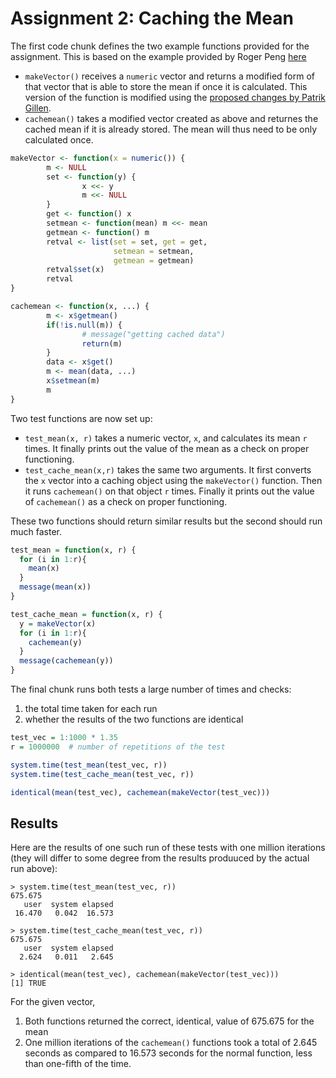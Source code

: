 # Assignment 2: Caching the Mean

The first code chunk defines the two example functions provided for the assignment. This is based on the example provided by Roger Peng [here](https://class.coursera.org/rprog-002/human_grading/view/courses/972078/assessments/3/submissions)

- `makeVector()` receives a `numeric` vector and returns a modified form of that vector that is able to store the mean if once it is calculated. This version of the function is modified using the [proposed changes by Patrik Gillen](https://class.coursera.org/rprog-002/forum/thread?thread_id=370#comment-826).
- `cachemean()` takes a modified vector created as above and returnes the cached mean if it is already stored. The mean will thus need to be only calculated once.

```r
makeVector <- function(x = numeric()) {
        m <- NULL
        set <- function(y) {
                x <<- y
                m <<- NULL
        }
        get <- function() x
        setmean <- function(mean) m <<- mean
        getmean <- function() m
        retval <- list(set = set, get = get,
                       setmean = setmean,
                       getmean = getmean)
        retval$set(x)
        retval
}

cachemean <- function(x, ...) {
        m <- x$getmean()
        if(!is.null(m)) {
                # message("getting cached data")
                return(m)
        }
        data <- x$get()
        m <- mean(data, ...)
        x$setmean(m)
        m
}
```

Two test functions are now set up:

- `test_mean(x, r)` takes a numeric vector, `x`, and calculates its mean `r` times. It finally prints out the value of the mean as a check on proper functioning.
- `test_cache_mean(x,r)` takes the same two arguments. It first converts the `x` vector into a caching object using the `makeVector()` function. Then it runs `cachemean()` on that object `r` times. Finally it prints out the value of `cachemean()` as a check on proper functioning.

These two functions should return similar results but the second should run much faster.

```r
test_mean = function(x, r) {
  for (i in 1:r){
    mean(x)
  }
  message(mean(x))
}

test_cache_mean = function(x, r) {
  y = makeVector(x)
  for (i in 1:r){
    cachemean(y)
  }
  message(cachemean(y))
}
```

The final chunk runs both tests a large number of times and checks:

1. the total time taken for each run
2. whether the results of the two functions are identical

```r
test_vec = 1:1000 * 1.35
r = 1000000  # number of repetitions of the test

system.time(test_mean(test_vec, r))
system.time(test_cache_mean(test_vec, r))

identical(mean(test_vec), cachemean(makeVector(test_vec)))
```

## Results

Here are the results of one such run of these tests with one million iterations (they will differ to some degree from the results produuced by the actual run above):

```
> system.time(test_mean(test_vec, r))
675.675
   user  system elapsed 
 16.470   0.042  16.573 

> system.time(test_cache_mean(test_vec, r))
675.675
   user  system elapsed 
  2.624   0.011   2.645 

> identical(mean(test_vec), cachemean(makeVector(test_vec)))
[1] TRUE
```

For the given vector,

1. Both functions returned the correct, identical, value of 675.675 for the mean
2. One million iterations of the `cachemean()` functions took a total of 2.645 seconds as compared to 16.573 seconds for the normal function, less than one-fifth of the time.

